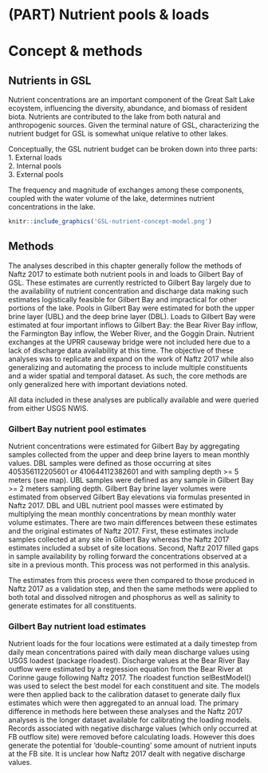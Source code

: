 # (PART) Nutrient pools & loads {-}

# Concept & methods {#concept-methods}
## Nutrients in GSL
Nutrient concentrations are an important component of the Great Salt Lake ecoystem, influencing the diversity, abundance, and biomass of resident biota. Nutrients are contributed to the lake from both 
natural and anthropogenic sources. Given the terminal nature of GSL, characterizing the nutrient budget for GSL is somewhat unique relative to other lakes.

Conceptually, the GSL nutrient budget can be broken down into three parts:  
1. External loads  
2. Internal pools  
3. External pools  

The frequency and magnitude of exchanges among these components, coupled with the water volume of the lake, determines nutrient concentrations in the lake. 


```r
knitr::include_graphics('GSL-nutrient-concept-model.png')
```

## Methods
The analyses described in this chapter generally follow the methods of Naftz 2017 to estimate both nutrient pools in and loads to Gilbert Bay of GSL. These estimates are currently restricted to Gilbert Bay 
largely due to the availability of nutrient concentration and discharge data making such estimates logistically feasible for Gilbert Bay and impractical for other portions of the lake. Pools in Gilbert Bay 
were estimated for both the upper brine layer (UBL) and the deep brine layer (DBL). Loads to Gilbert Bay were estimated at four important inflows to Gilbert Bay: the Bear River Bay inflow, the Farmington Bay inflow, 
the Weber River, and the Goggin Drain. Nutrient exchanges at the UPRR causeway bridge were not included here due to a lack of discharge data availability at this time. 
The objective of these analyses was to replicate and expand on the work of Naftz 2017 while also generalizing and automating the process to include multiple constituents and 
a wider spatial and temporal dataset. As such, the core methods are only generalized here with important deviations noted.  

All data included in these analyses are publically available and were queried from either USGS NWIS.

### Gilbert Bay nutrient pool estimates
Nutrient concentrations were estimated for Gilbert Bay by aggregating samples collected from the upper and deep brine layers to mean monthly values. DBL samples were defined as those occurring at sites 405356112205601 or 410644112382601 
and with sampling depth >= 5 meters (see map). UBL samples were defined as any sample in Gilbert Bay >= 2 meters sampling depth. Gilbert Bay brine layer volumes were estimated from observed Gilbert Bay elevations via formulas presented in 
Naftz 2017. DBL and UBL nutrient pool masses were estimated by multiplying the mean monthly concentrations by mean monthly water volume estimates. There are two main differences between these estimates and the original estimates of Naftz 2017.
First, these estimates include samples collected at any site in Gilbert Bay whereas the Naftz 2017 estimates included a subset of site locations. Second, Naftz 2017 filled gaps in sample availability by rolling forward the concentrations 
observed at a site in a previous month. This process was not performed in this analysis.  
  
The estimates from this process were then compared to those produced in Naftz 2017 as a validation step, and then the same methods were applied to both total and dissolved nitrogen and phosphorus as well as salinity to 
generate estimates for all constituents.

### Gilbert Bay nutrient load estimates
Nutrient loads for the four locations were estimated at a daily timestep from daily mean concentrations paired with daily mean discharge values using USGS loadest (package rloadest). Discharge values at the Bear River Bay 
outflow were estimated by a regression equation from the Bear River at Corinne gauge following Naftz 2017. The rloadest function selBestModel() was used to select the best model for each constituent and site. The models 
were then applied back to the calibration dataset to generate daily flux estimates which were then aggregated to an annual load. The primary difference in methods here between these analyses and the Naftz 2017 
analyses is the longer dataset available for calibrating the loading models. Records associated with negative discharge values (which only occurred at FB outflow site) were removed before calculating loads. 
However this does generate the potential for 'double-counting' some amount of nutrient inputs at the FB site. 
It is unclear how Naftz 2017 dealt with negative discharge values.


